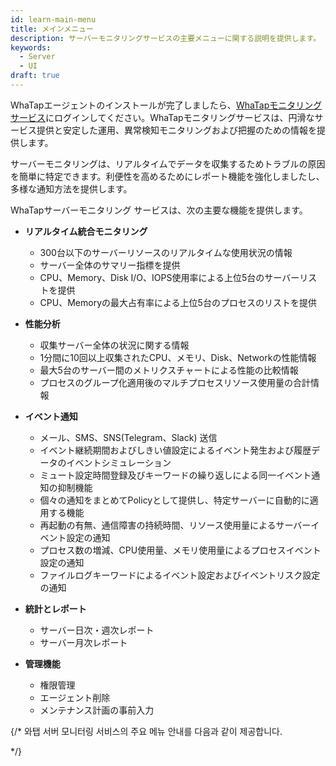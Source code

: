 ```yaml
---
id: learn-main-menu
title: メインメニュー
description: サーバーモニタリングサービスの主要メニューに関する説明を提供します。
keywords:
  - Server
  - UI
draft: true
---
```


WhaTapエージェントのインストールが完了しましたら、[WhaTapモニタリングサービス](https://service.whatap.io)にログインしてください。WhaTapモニタリングサービスは、円滑なサービス提供と安定した運用、異常検知モニタリングおよび把握のための情報を提供します。

サーバーモニタリングは、リアルタイムでデータを収集するためトラブルの原因を簡単に特定できます。利便性を高めるためにレポート機能を強化しましたし、多様な通知方法を提供します。

WhaTapサーバーモニタリング サービスは、次の主要な機能を提供します。

- **リアルタイム統合モニタリング**

  - 300台以下のサーバーリソースのリアルタイムな使用状況の情報
  - サーバー全体のサマリー指標を提供
  - CPU、Memory、Disk I/O、IOPS使用率による上位5台のサーバーリストを提供
  - CPU、Memoryの最大占有率による上位5台のプロセスのリストを提供

- **性能分析**

  - 収集サーバー全体の状況に関する情報
  - 1分間に10回以上収集されたCPU、メモリ、Disk、Networkの性能情報
  - 最大5台のサーバー間のメトリクスチャートによる性能の比較情報
  - プロセスのグループ化適用後のマルチプロセスリソース使用量の合計情報

- **イベント通知**

  - メール、SMS、SNS(Telegram、Slack) 送信
  - イベント継続期間およびしきい値設定によるイベント発生および履歴データのイベントシミュレーション
  - ミュート設定時間登録及びキーワードの繰り返しによる同一イベント通知の抑制機能
  - 個々の通知をまとめてPolicyとして提供し、特定サーバーに自動的に適用する機能
  - 再起動の有無、通信障害の持続時間、リソース使用量によるサーバーイベント設定の通知
  - プロセス数の増減、CPU使用量、メモリ使用量によるプロセスイベント設定の通知
  - ファイルログキーワードによるイベント設定およびイベントリスク設定の通知

- **統計とレポート**

  - サーバー日次・週次レポート
  - サーバー月次レポート

- **管理機能**

  - 権限管理
  - エージェント削除
  - メンテナンス計画の事前入力  

{/*
와탭 서버 모니터링 서비스의 주요 메뉴 안내를 다음과 같이 제공합니다.


<DocCardList/>
*/}
